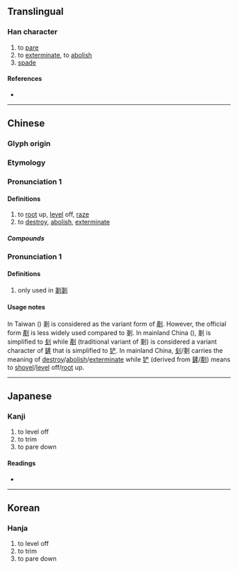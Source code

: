 {{also|刬}}
{{character info}}
==Translingual==

===Han character===
{{Han char|rn=18|rad=刀|as=08|sn=10|four=|canj=IILN|ids=⿰戔刂}}

# to [[pare]]
# to [[exterminate]], to [[abolish]]
# [[spade]]

====References====
* {{Han ref|kx=0141.050|dkj=02036|dj=0320.120|hdz=10343.190|uh=5257|ud=21079}}

----

==Chinese==
{{zh-forms|s=刬|t2=剷}}

===Glyph origin===
{{Han etym}}

===Etymology===
{{rfe|zh}}

===Pronunciation 1===
{{zh-pron
|m=chǎn
|c=caan2
|mc=y
|oc=y
|cat=
}}

====Definitions====
{{zh-hanzi}}

# to [[root]] up, [[level]] off, [[raze]] {{gloss|{{zh-alt-form|剷}}}} {{attention|zh|if it's an alt form, why does it have compounds}}
# to [[destroy]], [[abolish]], [[exterminate]] {{zh-also|剗滅/刬灭}}

=====Compounds=====
{{zh-der|一剗|剗刷|剗削|剗卻|剗地|剗子箭|剗惡除奸|剗新|剗滅|剗草除根|剗著|剗襪|剗跡|剗除|剗革|剗馬}}

===Pronunciation 1===
{{zh-pron
|m=chàn
|c=
|mc=y
|oc=y
|cat=
}}

====Definitions====
{{zh-hanzi}}

# only used in [[剗剗]]

====Usage notes====
In Taiwan ({{w|traditional Chinese}}) 剗 is considered as the variant form of [[剷]]. However, the official form [[剷]] is less widely used compared to 剗. In mainland China ({{w|simplified Chinese}}), 剗 is simplified to [[刬]] while [[剷]] (traditional variant of 剗) is considered a variant character of [[鏟]] that is simplified to [[铲]]. In mainland China, [[刬]]/剗 carries the meaning of [[destroy]]/[[abolish]]/[[exterminate]] while [[铲]] (derived from [[鏟]]/[[剷]]) means to [[shovel]]/[[level]] off/[[root]] up.

----

==Japanese==

===Kanji===
{{ja-kanji|grade=|rs=刀08}}

# to level off
# to trim
# to pare down

====Readings====
* {{ja-readings|on=[[さん]] (san), [[せん]] (sen)|kun=[[けずる]] (kezuru), [[たいらにする]] (tairanisuru)}}

----

==Korean==

===Hanja===
{{ko-hanja|hangeul=잔|rv=jan|mr=chan}}

# to level off
# to trim
# to pare down